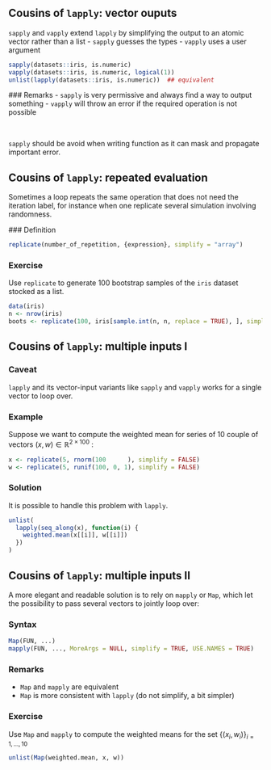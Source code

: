 ## Cousins of `lapply`: vector ouputs

`sapply` and `vapply` extend ` lapply` by simplifying the output to an atomic vector rather than a list
- `sapply` guesses the types
- `vapply` uses a user argument

```r
sapply(datasets::iris, is.numeric)
vapply(datasets::iris, is.numeric, logical(1))
unlist(lapply(datasets::iris, is.numeric))  ## equivalent
```

### Remarks
- `sapply` is very permissive and always find a way to output something
- `vapply` will throw an error if the required operation is not possible

&nbsp;

\rsa `sapply` should be avoid when writing function as it can mask and propagate important error.

## Cousins of `lapply`: repeated evaluation

Sometimes a loop repeats the same operation that does not need the iteration label, for instance when one replicate several simulation involving randomness.

### Definition
```r
replicate(number_of_repetition, {expression}, simplify = "array")
```

### Exercise
Use `replicate` to generate 100 bootstrap samples of the `iris` dataset stocked as a list.
\pause
```r
data(iris)
n <- nrow(iris)
boots <- replicate(100, iris[sample.int(n, n, replace = TRUE), ], simplify = FALSE)
```



## Cousins of `lapply`: multiple inputs I

### Caveat
`lapply` and its vector-input variants like `sapply` and `vapply` works for a single vector to loop over.

### Example 
Suppose we want to compute the weighted mean for series of 10 couple of vectors $(x,w)\in\mathbb{R}^{2 \times 100}$  :
```r
x <- replicate(5, rnorm(100      ), simplify = FALSE)
w <- replicate(5, runif(100, 0, 1), simplify = FALSE)
```

### Solution
It is possible to handle this problem with  `lapply`.
\pause
```r
unlist(
  lapply(seq_along(x), function(i) {
    weighted.mean(x[[i]], w[[i]])  
  })
)
```

## Cousins of `lapply`: multiple inputs II

A more elegant and readable solution is to rely on ` mapply` or `Map`, which let the possibility to pass several vectors to jointly loop over:

### Syntax
```r
Map(FUN, ...)
mapply(FUN, ..., MoreArgs = NULL, simplify = TRUE, USE.NAMES = TRUE)
```

### Remarks
- `Map` and ` mapply` are equivalent
- `Map` is more consistent with `lapply` (do not simplify, a bit simpler)

### Exercise
Use `Map` and `mapply` to compute the weighted means for the set $\{(x_i,w_i)\}_{i=1, \dots, 10}$

\pause 
```r
unlist(Map(weighted.mean, x, w))
```



